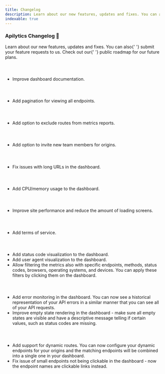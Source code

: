 ```yaml
---
title: Changelog
description: Learn about our new features, updates and fixes. You can also submit your feature requests to us. Check out our public roadmap for our future plans.
indexable: true
---
```


### Apilytics Changelog 📖

<p className="text-xl">
  Learn about our new features, updates and fixes. You can also{' '}
  <Link href={routes.contact}>submit</Link> your feature requests to us. Check out our{' '}
  <ExternalLink href={routes.roadmap}>public roadmap</ExternalLink> for our future plans.
</p>

<br />

##### <Date date="2022-03-10" />

- Improve dashboard documentation.

<br />

##### <Date date="2022-03-05" />

- Add pagination for viewing all endpoints.

<br />

##### <Date date="2022-03-02" />

- Add option to exclude routes from metrics reports.

<br />

##### <Date date="2022-02-28" />

- Add option to invite new team members for origins.

<br />

##### <Date date="2022-02-26" />

- Fix issues with long URLs in the dashboard.

<br />

##### <Date date="2022-02-16" />

- Add CPU/memory usage to the dashboard.

<br />

##### <Date date="2022-02-13" />

- Improve site performance and reduce the amount of loading screens.

<br />

##### <Date date="2022-02-12" />

- Add terms of service.

<br />

##### <Date date="2022-02-09" />

- Add status code visualization to the dashboard.
- Add user agent visualization to the dashboard.
- Allow filtering the metrics also with specific endpoints,
  methods, status codes, browsers, operating systems, and devices.
  You can apply these filters by clicking them on the dashboard.

<br />

##### <Date date="2022-01-31" />

- Add error monitoring in the dashboard. You can now see a historical representation of your API
  errors in a similar manner that you can see all of your API requests.
- Improve empty state rendering in the dashboard - make sure all empty states are visible and
  have a descriptive message telling if certain values, such as status codes are missing.

<br />

##### <Date date="2022-01-27" />

- Add support for dynamic routes. You can now configure
  your dynamic endpoints for your origins and the matching
  endpoints will be combined into a single one in your dashboard.
- Fix issue of small endpoints not being clickable in the dashboard - now
  the endpoint names are clickable links instead.
